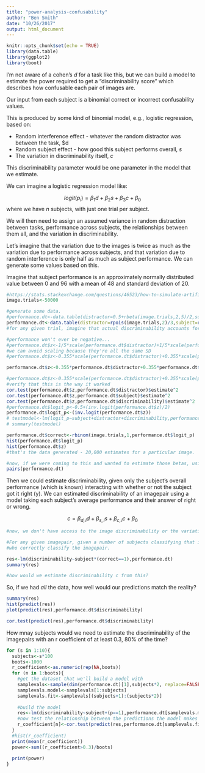 ```yaml
---
title: "power-analysis-confusability"
author: "Ben Smith"
date: "10/26/2017"
output: html_document
---
```


```r
knitr::opts_chunk$set(echo = TRUE)
library(data.table)
library(ggplot2)
library(boot)
```

I'm not aware of a cohen's $d$ for a task like this, but we can build a model to estimate the power required to get a "discriminability score" which describes how confusable each pair of images are.

Our input from each subject is a binomial correct or incorrect confusability values.

This is produced by some kind of binomial model, e.g., logistic regression, based on:

 - Random interference effect - whatever the random distractor was between the task, $d
 - Random subject effect - how good this subject performs overall, $s$
 - The variation in discriminability itself, $c$
 
 This discriminability parameter would be one parameter in the model that we estimate.

We can imagine a logistic regression model like:

$$logit(p_i)=\beta_{1}d+\beta_{2}s+\beta_{3}c+\beta_0$$
where we have $n$ subjects, with just one trial per subject.

We will then need to assign an assumed variance in random distraction between tasks, performance across subjects, the relationships between them all, and the variation in discriminability.

Let's imagine that the variation due to the images is twice as much as the variation due to performance across subjects, and that variation due to random interference is only half as much as subject performance. We can generate some values based on this.

Imagine that subject performance is an approximately normally distributed value between 0 and 96 with a mean of 48 and standard deviation of 20.


```r
#https://stats.stackexchange.com/questions/46523/how-to-simulate-artificial-data-for-logistic-regression
image.trials<-50000

#generate some data.
#performance.dt<-data.table(distractor=0.5+rbeta(image.trials,2,5)/2,subject=0.5+rbeta(image.trials,2,5)/2,discriminability=0.5+rbeta(image.trials,2,5)/2)
performance.dt<-data.table(distractor=rpois(image.trials,2)/3,subject=rpois(image.trials,2)/3,discriminability=rpois(image.trials,2)/3)
#for any given trial, imagine that actual discriminability accounts for 25% of the variability; 3/8 is from the subject, #and 3/8 is from random noise in the task.

#performance won't ever be negative...
#performance.dt$z<-1/5*scale(performance.dt$distractor)+1/5*scale(performance.dt$subject)+3/5*scale(performance.dt$discriminability)
#we can avoid scaling because they're all the same SD
#performance.dt$z<-0.355*scale(performance.dt$distractor)+0.355*scale(performance.dt$subject)+0.29*scale(performance.dt$discriminability)

performance.dt$z<-0.355*performance.dt$distractor+0.355*performance.dt$subject+0.29*performance.dt$discriminability

#performance.dt$z<-0.355*scale(performance.dt$distractor)+0.355*scale(performance.dt$subject)+1*scale(performance.dt$discriminability)
#verify that this is the way it worked
cor.test(performance.dt$z,performance.dt$distractor)$estimate^2
cor.test(performance.dt$z,performance.dt$subject)$estimate^2
cor.test(performance.dt$z,performance.dt$discriminability)$estimate^2
#performance.dt$logit_p<-0.5+(inv.logit(performance.dt$z)/2)
performance.dt$logit_p<-(inv.logit(performance.dt$z))
# testmodel<-lm(logit_p~subject+distractor+discriminability,performance.dt)
# summary(testmodel)

performance.dt$correct<-rbinom(image.trials,1,performance.dt$logit_p)
hist(performance.dt$logit_p)
hist(performance.dt$z)
#that's the data generated - 20,000 estimates for a particular image.

#now, if we were coming to this and wanted to estimate those betas, using each subject's performance (approximat) 
pairs(performance.dt)

```
Then we could estimate discriminability, given only the subject's overall performance (which is known) interacting with whether or not the subject got it right (y). We can estimated discriminability of an imagepair using a model taking each subject's average performance and their answer of right or wrong.

$$c=\beta_{d,i}d+\beta_{s,i}s+\beta_{c,i}c+\beta_0$$

```r

#now, we don't have access to the image discriminability or the variation in discriminability itself, but we do have the subject's own test scores.

#For any given imagepair, given a number of subjects classifying that imagepair, we can calculate its discriminability based on the proportion of subjects
#who correctly classify the imagepair.

res<-lm(discriminability~subject*(correct==1),performance.dt)
summary(res)

#how would we estimate discriminability c from this?


```
So, if we had *all* the data, how well would our predictions match the reality?


```r
summary(res)
hist(predict(res))
plot(predict(res),performance.dt$discriminability)

cor.test(predict(res),performance.dt$discriminability)


```
How mnay subjects would we need to estimate the discriminability of the imagepairs with an r coefficient of at least 0.3, 80% of the time?

```r
for (s in 1:10){
  subjects<-s*100
  boots<-1000
  r_coefficient<-as.numeric(rep(NA,boots))
  for (n in 1:boots){
    #get the dataset that we'll build a model with
    samplevals<-sample(dim(performance.dt)[1],subjects*2, replace=FALSE)
    samplevals.model<-samplevals[1:subjects]
    samplevals.fit<-samplevals[(subjects+1):(subjects*2)]
    
    #build the model
    res<-lm(discriminability~subject+(p==1),performance.dt[samplevals.model])
    #now test the relationship between the predictions the model makes and the actual data
    r_coefficient[n]<-cor.test(predict(res,performance.dt[samplevals.fit]),performance.dt[samplevals.fit,discriminability])$estimate
  }
  #hist(r_coefficient)
  print(mean(r_coefficient))
  power<-sum((r_coefficient>0.3)/boots)
  
  print(power)
}


```



